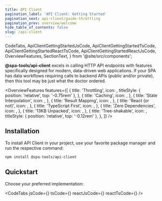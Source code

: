 ```yaml
---
title: API Client
pagination_label: 'API Client: Getting Started'
pagination_next: api-client/guide-throttling
pagination_prev: overview/welcome
hide_table_of_contents: false
slug: /api-client
---
```


  CodeTabs,
  ApiClientGettingStartedJsCode,
  ApiClientGettingStartedTsCode,
  ApiClientGettingStartedReactTsCode,
  ApiClientGettingStartedReactJsCode,
  OverviewFeatures,
  SectionText,
} from '@site/src/components';

**@spa-tools/api-client** excels in calling HTTP API endpoints with features specifically designed
for modern, data-driven web applications. If your SPA has data workflows requiring calls to backend
APIs (public and/or private), then this tool may be just what the doctor ordered.

<OverviewFeatures
  features={[
    {
      title: 'Throttling',
      icon: <GiRaceCar fontSize='3.5rem' />,
      titleStyle: { position: 'relative', top: '-0.75rem' },
    },
    {
      title: 'Caching',
      icon: <MdMemory fontSize='2rem' />,
    },
    {
      title: 'State Interpolation',
      icon: <PiTreeStructureDuotone fontSize='1.75rem' />,
    },
    {
      title: 'Result Mapping',
      icon: <TbTransformFilled fontSize='1.75rem' />,
    },
    {
      title: 'React (or not)',
      icon: <TbBrandReact fontSize='1.75rem' />,
    },
    {
      title: 'TypeScript First',
      icon: <SiTypescript fontSize='1.75rem' />,
    },
    {
      title: 'Zero Dependencies',
      icon: <FaCreativeCommonsZero fontSize='1.75rem' />,
    },
    {
      title: '13KB Unpacked',
      icon: <LuPackageOpen fontSize='1.75rem' />,
    },
    {
      title: 'Tree-shakable',
      icon: <LuTrees fontSize='2rem' />,
      titleStyle: { position: 'relative', top: '-0.12rem' },
    },
  ]}
/>

## Installation

<SectionText bottomMargin='0' topMargin='0'>
  To install API Client in your project, use your favorite package manager and run the respective command:
</SectionText>

```bash npm2yarn
npm install @spa-tools/api-client
```

## Quickstart

<SectionText bottomMargin='0' topMargin='0'>
  Choose your preferred implementation:
</SectionText>

<CodeTabs
  jsCode={<ApiClientGettingStartedJsCode />}
  tsCode={<ApiClientGettingStartedTsCode />}
  reactJsCode={<ApiClientGettingStartedReactJsCode />}
  reactTsCode={<ApiClientGettingStartedReactTsCode />}
/>
